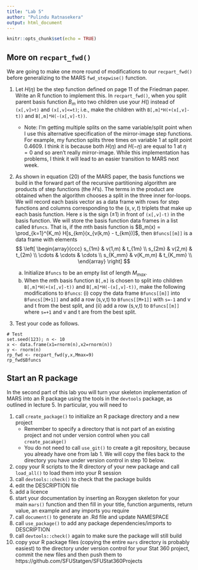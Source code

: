 ```yaml
---
title: "Lab 5"
author: "Pulindu Ratnasekera"
output: html_document
---
```


```r
knitr::opts_chunk$set(echo = TRUE)
```

## More on `recpart_fwd()` 

We are going to make one more round of modifications to 
our `recpart_fwd()` before generalizing to the MARS `fwd_stepwise()`
function. 

1. Let $H(\eta)$ be the step function defined on page 11 of the 
Friedman paper. Write an R function to implement this. 
In `recpart_fwd()`, when you split parent basis 
function $B_m$ into two children use your $H()$ instead of 
`(x[,v]>t)` and `(x[,v]<=t)`; i.e., make the 
children with ` B[,m]*H(+(x[,v]-t))` and ` B[,m]*H(-(x[,v]-t))`.
    * Note: I'm getting multiple splits on the same variable/split point
    when I use this alternative specification of the mirror-image step 
    functions. For example, my function splits three times on variable 1
    at split point 0.4609.
    I think it is because both $H(\eta)$ and $H(-\eta)$ are 
    equal to 1 at $\eta=0$ and so aren't really mirror-image. 
    While this implementation has problems, I think it will lead to 
    an easier transition to MARS next week.

2. As shown in equation (20) of the MARS paper, the basis functions 
we build in the forward part of the recursive partitioning algorithm
are products of step functions (the $H$'s). The terms in the
product are obtained when the algorithm chooses a split
in the three inner for-loops. We will record
each basis vector as a data frame with rows for step functions and columns
corresponding to the  $(s,v,t)$ triplets that make up each basis function. 
Here $s$ is the sign ($\pm 1$) in front of `(x[,v]-t)` in the 
basis function. We will store the basis function data frames in
a list called `Bfuncs`. That is, if the $m$th basis function is
$B_m(x) = \prod_{k=1}^{K_m} H[s_{km}(x_{v(k,m} - t_{km})]$, 
then `Bfuncs[[m]]` is a
data frame with elements
$$
\left[ \begin{array}{ccc} 
s_{1m} & v(1,m) & t_{1m} \\
s_{2m} & v(2,m) & t_{2m} \\
 \cdots & \cdots & \cdots \\
s_{K_mm} & v(K_m,m) & t_{K_mm} \\
\end{array} \right]
$$

    a) Initialize `Bfuncs` to be an empty list of length $M_{max}$.
    b) When the $m$th basis function `B[,m]` is chosen to split into children
    `B[,m]*H(+(x[,v]-t))` and `B[,m]*H(-(x[,v]-t))`, make the 
    following modifications to `Bfuncs`: (i) copy the data frame
    `Bfuncs[[m]]` into `Bfuncs[[M+1]]` and add a row 
    (s,v,t) to `Bfuncs[[M+1]]` with `s=-1` and v and t from the best split, and (ii) 
    add a row (s,v,t) to `Bfuncs[[m]]`  where `s=+1` and v and t are from 
    the best split. 
    
3. Test your code as follows.

```
# Test
set.seed(123); n <- 10
x <- data.frame(x1=rnorm(n),x2=rnorm(n))
y <- rnorm(n)
rp_fwd <- recpart_fwd(y,x,Mmax=9)
rp_fwd$Bfuncs
```


## Start an R package

In the second part of this lab you will turn your skeleton implementation of MARS
into an R package using the tools in the `devtools` package, as outlined
in lecture 5. In particular, you will need to

1. call `create_package()` to initialize an R package directory and
a new project
    * Remember to specify a directory that is not part of an existing 
    project and not under version control when you call `create_pacakge()`
    * You do not need to call `use_git()` to create a git repository, 
    because you already have one from lab 1. We will copy the files back 
    to the directory you have under version control in step 10 below.
2. copy your R scripts to the R directory of your new package and call
`load_all()` to load them into your R session
3. call `devtools::check()` to check that the package builds
4. edit the DESCRIPTION file
5. add a licence
6. start your documentation by inserting an Roxygen skeleton for your
main `mars()` function and then fill in your title, function arguments,
return value, an example and any imports you require
7. call `document()` to generate an .Rd file and update NAMESPACE
8. call `use_package()` to add any package dependencies/imports to DESCRIPTION
9. call `devtools::check()` again to make sure the package will still build
10. copy your R package files (copying the entire `mars` directory is probably easiest) 
to the directory under version control for your Stat 360 project,  commit the new files and 
then push them to https://github.com/SFUStatgen/SFUStat360Projects

